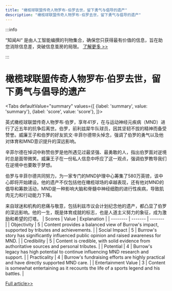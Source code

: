 ```yaml
---
title: "橄榄球联盟传奇人物罗布·伯罗去世，留下勇气与倡导的遗产"
description: "橄榄球联盟传奇人物罗布·伯罗去世，留下勇气与倡导的遗产"
---
```



:::info

“知闻AI“ 是由人工智能编撰的刊物集合，确保您只获得最有价值的信息，旨在助您消除信息差，突破信息茧房的局限。  [了解更多 >>](/)

:::

# 橄榄球联盟传奇人物罗布·伯罗去世，留下勇气与倡导的遗产


<Tabs
	defaultValue="summary"
	values={[
	{label: 'summary', value: 'summary'},
	{label: 'score', value: 'score'},
]}>
<TabItem value="summary">


英式橄榄球联盟传奇人物罗布·伯罗，享年41岁，在与运动神经元疾病（MND）进行了近五年的抗争后离世。伯罗，前利兹犀牛队球员，因其坚韧不拔的精神而备受赞誉。威廉王子和伯罗的好友凯文·辛菲尔德带头悼念，强调了伯罗的勇气以及他对体育和MND意识提升的深远影响。

辛菲尔德在悼词中称赞伯罗是他所遇见过最坚强、最勇敢的人，指出伯罗面对逆境时总是面带微笑。威廉王子在一份私人信息中呼应了这一观点，强调伯罗教导我们在逆境中也要敢于梦想。

伯罗与辛菲尔德共同努力，为一家专门的MND护理中心筹集了580万英镑，该中心即将开始建设。他的遗产不仅包括他在橄榄球场的卓越表现，还有他对MND的倡导和筹款活动，MND是一种影响大脑和脊髓中神经细胞的进行性疾病，导致肌肉无力和行动能力下降。

来自球迷和机构的悲痛与敬意，包括利兹市议会计划纪念他的遗产，都凸显了伯罗的深远影响。他的一生，既是体育成就的标志，也是人道主义努力的象征，成为激励和希望的灯塔。
</TabItem>
<TabItem value="score">
	| Scores     | Value   | Explanation |
	| -------- | ------- | ------- |
	| Objectivity  | 5    | Content provides a balanced view of Burrow's impact, supported by tributes and achievements.    |
	| Social Impact | 5     | Burrow's story has significantly influenced public opinion and raised awareness for MND.    |
	| Credibility    | 5    | Content is credible, with solid evidence from authoritative sources and personal tributes.    |
	| Potential    | 4    | Burrow's legacy has high potential to continue influencing MND research and support.    |
	| Practicality    | 4    | Burrow's fundraising efforts are highly practical and have directly supported MND care.    |
	| Entertainment Value    | 3    | Content is somewhat entertaining as it recounts the life of a sports legend and his battles.    |
</TabItem>
</Tabs>

[Full article>>](https://www.bbc.com/news/articles/cv2292d4lelo)
